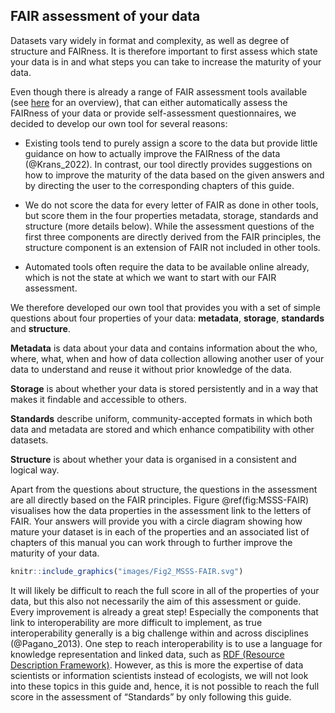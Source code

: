 ## FAIR assessment of your data

Datasets vary widely in format and complexity, as well as degree of structure and FAIRness. It is therefore important to first assess which state your data is in and what steps you can take to increase the maturity of your data. 

Even though there is already a range of FAIR assessment tools available (see [here](https://fairassist.org/) for an overview), that can either automatically assess the FAIRness of your data or provide self-assessment questionnaires, we decided to develop our own tool for several reasons:

- Existing tools tend to purely assign a score to the data but provide little guidance on how to actually improve the FAIRness of the data (@Krans_2022). In contrast, our tool directly provides suggestions on how to improve the maturity of the data based on the given answers and by directing the user to the corresponding chapters of this guide.

- We do not score the data for every letter of FAIR as done in other tools, but score them in the four properties metadata, storage, standards and structure (more details below). While the assessment questions of the first three components are directly derived from the FAIR principles, the structure component is an extension of FAIR not included in other tools. 

- Automated tools often require the data to be available online already, which is not the state at which we want to start with our FAIR assessment.


We therefore developed our own tool that provides you with a set of simple questions about four properties of your data: **metadata**, **storage**, **standards** and **structure**.

**Metadata** is data about your data and contains information about the who, where, what, when and how of data collection allowing another user of your data to understand and reuse it without prior knowledge of the data.

**Storage** is about whether your data is stored persistently and in a way that makes it findable and accessible to others.

**Standards** describe uniform, community-accepted formats in which both data and metadata are stored and which enhance compatibility with other datasets.

**Structure** is about whether your data is organised in a consistent and logical way.

Apart from the questions about structure, the questions in the assessment are all directly based on the FAIR principles. Figure \@ref(fig:MSSS-FAIR) visualises how the data properties in the assessment link to the letters of FAIR. Your answers will provide you with a circle diagram showing how mature your dataset is in each of the properties and an associated list of chapters of this manual you can work through to further improve the maturity of your data.

```r

knitr::include_graphics("images/Fig2_MSSS-FAIR.svg")

```

::: {.infobox .infoimg}
It will likely be difficult to reach the full score in all of the properties of your data, but this also not necessarily the aim of this assessment or guide. Every improvement is already a great step! Especially the components that link to interoperability are more difficult to implement, as true interoperability generally is a big challenge within and across disciplines (@Pagano_2013). One step to reach interoperability is to use a language for knowledge representation and linked data, such as [RDF (Resource Description Framework)](#RDF). However, as this is more the expertise of data scientists or information scientists instead of ecologists, we will not look into these topics in this guide and, hence, it is not possible to reach the full score in the assessment of “Standards” by only following this guide.
:::

<div>